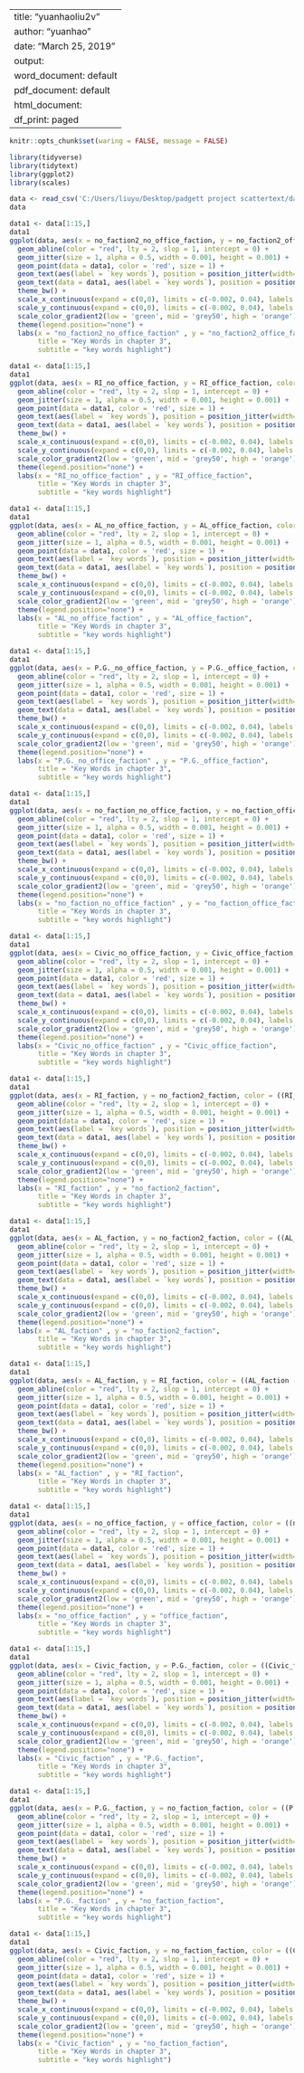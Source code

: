 
---
title: "yuanhaoliu2v"
author: "yuanhao"
date: "March 25, 2019"
output:
  word_document: default
  pdf_document: default
  html_document:
    df_print: paged
---

```{r setup, include=FALSE}
knitr::opts_chunk$set(waring = FALSE, message = FALSE)
```

```{r}
library(tidyverse)
library(tidytext)
library(ggplot2)
library(scales)
```

```{r}
data <- read_csv('C:/Users/liuyu/Desktop/padgett project scattertext/data code results for March1/chapter3change.csv')
data
```

```{r, fig.height = 10, fig.width = 10}
data1 <- data[1:15,]
data1
ggplot(data, aes(x = no_faction2_no_office_faction, y = no_faction2_office_faction, color = ((no_faction2_no_office_faction - no_faction2_office_faction)*200))) +
  geom_abline(color = "red", lty = 2, slop = 1, intercept = 0) +
  geom_jitter(size = 1, alpha = 0.5, width = 0.001, height = 0.001) +
  geom_point(data = data1, color = 'red', size = 1) +
  geom_text(aes(label = `key words`), position = position_jitter(width=0.0015, height = 0.0015), size = 3) +
  geom_text(data = data1, aes(label = `key words`), position = position_jitter(width=0.0015, height = 0.0015), size = 3, color = 'red') +
  theme_bw() +
  scale_x_continuous(expand = c(0,0), limits = c(-0.002, 0.04), labels = percent_format()) +
  scale_y_continuous(expand = c(0,0), limits = c(-0.002, 0.04), labels = percent_format()) +
  scale_color_gradient2(low = 'green', mid = 'grey50', high = 'orange') +
  theme(legend.position="none") +
  labs(x = "no_faction2_no_office_faction" , y = "no_faction2_office_faction",
       title = "Key Words in chapter 3",
       subtitle = "key words highlight")
```
```{r, fig.height = 10, fig.width = 10}
data1 <- data[1:15,]
data1
ggplot(data, aes(x = RI_no_office_faction, y = RI_office_faction, color = ((RI_no_office_faction - RI_office_faction)*200))) +
  geom_abline(color = "red", lty = 2, slop = 1, intercept = 0) +
  geom_jitter(size = 1, alpha = 0.5, width = 0.001, height = 0.001) +
  geom_point(data = data1, color = 'red', size = 1) +
  geom_text(aes(label = `key words`), position = position_jitter(width=0.0015, height = 0.0015), size = 3) +
  geom_text(data = data1, aes(label = `key words`), position = position_jitter(width=0.0015, height = 0.0015),  size = 3, color = 'red') +
  theme_bw() +
  scale_x_continuous(expand = c(0,0), limits = c(-0.002, 0.04), labels = percent_format()) +
  scale_y_continuous(expand = c(0,0), limits = c(-0.002, 0.04), labels = percent_format()) +
  scale_color_gradient2(low = 'green', mid = 'grey50', high = 'orange') +
  theme(legend.position="none") +
  labs(x = "RI_no_office_faction" , y = "RI_office_faction",
       title = "Key Words in chapter 3",
       subtitle = "key words highlight")
```

```{r, fig.height = 10, fig.width = 10}
data1 <- data[1:15,]
data1
ggplot(data, aes(x = AL_no_office_faction, y = AL_office_faction, color = ((AL_no_office_faction - AL_office_faction)*200))) +
  geom_abline(color = "red", lty = 2, slop = 1, intercept = 0) +
  geom_jitter(size = 1, alpha = 0.5, width = 0.001, height = 0.001) +
  geom_point(data = data1, color = 'red', size = 1) +
  geom_text(aes(label = `key words`), position = position_jitter(width=0.0015, height = 0.0015), size = 3) +
  geom_text(data = data1, aes(label = `key words`), position = position_jitter(width=0.0015, height = 0.0015),  size = 3, color = 'red') +
  theme_bw() +
  scale_x_continuous(expand = c(0,0), limits = c(-0.002, 0.04), labels = percent_format()) +
  scale_y_continuous(expand = c(0,0), limits = c(-0.002, 0.04), labels = percent_format()) +
  scale_color_gradient2(low = 'green', mid = 'grey50', high = 'orange') +
  theme(legend.position="none") +
  labs(x = "AL_no_office_faction" , y = "AL_office_faction",
       title = "Key Words in chapter 3",
       subtitle = "key words highlight")
```

```{r, fig.height = 10, fig.width = 10}
data1 <- data[1:15,]
data1
ggplot(data, aes(x = P.G._no_office_faction, y = P.G._office_faction, color = ((P.G._no_office_faction - P.G._office_faction)*200))) +
  geom_abline(color = "red", lty = 2, slop = 1, intercept = 0) +
  geom_jitter(size = 1, alpha = 0.5, width = 0.001, height = 0.001) +
  geom_point(data = data1, color = 'red', size = 1) +
  geom_text(aes(label = `key words`), position = position_jitter(width=0.0015, height = 0.0015), size = 3) +
  geom_text(data = data1, aes(label = `key words`), position = position_jitter(width=0.00165, height = 0.00165),  size = 3, color = 'red') +
  theme_bw() +
  scale_x_continuous(expand = c(0,0), limits = c(-0.002, 0.04), labels = percent_format()) +
  scale_y_continuous(expand = c(0,0), limits = c(-0.002, 0.04), labels = percent_format()) +
  scale_color_gradient2(low = 'green', mid = 'grey50', high = 'orange') +
  theme(legend.position="none") +
  labs(x = "P.G._no_office_faction" , y = "P.G._office_faction",
       title = "Key Words in chapter 3",
       subtitle = "key words highlight")
```

```{r, fig.height = 10, fig.width = 10}
data1 <- data[1:15,]
data1
ggplot(data, aes(x = no_faction_no_office_faction, y = no_faction_office_faction, color = ((no_faction_no_office_faction - no_faction_office_faction)*200))) +
  geom_abline(color = "red", lty = 2, slop = 1, intercept = 0) +
  geom_jitter(size = 1, alpha = 0.5, width = 0.001, height = 0.001) +
  geom_point(data = data1, color = 'red', size = 1) +
  geom_text(aes(label = `key words`), position = position_jitter(width=0.0015, height = 0.0015), size = 3) +
  geom_text(data = data1, aes(label = `key words`), position = position_jitter(width=0.0015, height = 0.0015),  size = 3, color = 'red') +
  theme_bw() +
  scale_x_continuous(expand = c(0,0), limits = c(-0.002, 0.04), labels = percent_format()) +
  scale_y_continuous(expand = c(0,0), limits = c(-0.002, 0.04), labels = percent_format()) +
  scale_color_gradient2(low = 'green', mid = 'grey50', high = 'orange') +
  theme(legend.position="none") +
  labs(x = "no_faction_no_office_faction" , y = "no_faction_office_faction",
       title = "Key Words in chapter 3",
       subtitle = "key words highlight")
```

```{r, fig.height = 10, fig.width = 10}
data1 <- data[1:15,]
data1
ggplot(data, aes(x = Civic_no_office_faction, y = Civic_office_faction, color = ((Civic_no_office_faction - Civic_office_faction)*200))) +
  geom_abline(color = "red", lty = 2, slop = 1, intercept = 0) +
  geom_jitter(size = 1, alpha = 0.5, width = 0.001, height = 0.001) +
  geom_point(data = data1, color = 'red', size = 1) +
  geom_text(aes(label = `key words`), position = position_jitter(width=0.0015, height = 0.0015), size = 3) +
  geom_text(data = data1, aes(label = `key words`), position = position_jitter(width=0.0015, height = 0.0015),  size = 3, color = 'red') +
  theme_bw() +
  scale_x_continuous(expand = c(0,0), limits = c(-0.002, 0.04), labels = percent_format()) +
  scale_y_continuous(expand = c(0,0), limits = c(-0.002, 0.04), labels = percent_format()) +
  scale_color_gradient2(low = 'green', mid = 'grey50', high = 'orange') +
  theme(legend.position="none") +
  labs(x = "Civic_no_office_faction" , y = "Civic_office_faction",
       title = "Key Words in chapter 3",
       subtitle = "key words highlight")
```


```{r, fig.height = 10, fig.width = 10}
data1 <- data[1:15,]
data1
ggplot(data, aes(x = RI_faction, y = no_faction2_faction, color = ((RI_faction - no_faction2_faction)*200))) +
  geom_abline(color = "red", lty = 2, slop = 1, intercept = 0) +
  geom_jitter(size = 1, alpha = 0.5, width = 0.001, height = 0.001) +
  geom_point(data = data1, color = 'red', size = 1) +
  geom_text(aes(label = `key words`), position = position_jitter(width=0.0015, height = 0.0015), size = 3) +
  geom_text(data = data1, aes(label = `key words`), position = position_jitter(width=0.0015, height = 0.0015),  size = 3, color = 'red') +
  theme_bw() +
  scale_x_continuous(expand = c(0,0), limits = c(-0.002, 0.04), labels = percent_format()) +
  scale_y_continuous(expand = c(0,0), limits = c(-0.002, 0.04), labels = percent_format()) +
  scale_color_gradient2(low = 'green', mid = 'grey50', high = 'orange') +
  theme(legend.position="none") +
  labs(x = "RI_faction" , y = "no_faction2_faction",
       title = "Key Words in chapter 3",
       subtitle = "key words highlight")
```

```{r, fig.height = 10, fig.width = 10}
data1 <- data[1:15,]
data1
ggplot(data, aes(x = AL_faction, y = no_faction2_faction, color = ((AL_faction - no_faction2_faction)*200))) +
  geom_abline(color = "red", lty = 2, slop = 1, intercept = 0) +
  geom_jitter(size = 1, alpha = 0.5, width = 0.001, height = 0.001) +
  geom_point(data = data1, color = 'red', size = 1) +
  geom_text(aes(label = `key words`), position = position_jitter(width=0.0015, height = 0.0015), size = 3) +
  geom_text(data = data1, aes(label = `key words`), position = position_jitter(width=0.0015, height = 0.0015),  size = 3, color = 'red') +
  theme_bw() +
  scale_x_continuous(expand = c(0,0), limits = c(-0.002, 0.04), labels = percent_format()) +
  scale_y_continuous(expand = c(0,0), limits = c(-0.002, 0.04), labels = percent_format()) +
  scale_color_gradient2(low = 'green', mid = 'grey50', high = 'orange') +
  theme(legend.position="none") +
  labs(x = "AL_faction" , y = "no_faction2_faction",
       title = "Key Words in chapter 3",
       subtitle = "key words highlight")
```

```{r, fig.height = 10, fig.width = 10}
data1 <- data[1:15,]
data1
ggplot(data, aes(x = AL_faction, y = RI_faction, color = ((AL_faction - RI_faction)*200))) +
  geom_abline(color = "red", lty = 2, slop = 1, intercept = 0) +
  geom_jitter(size = 1, alpha = 0.5, width = 0.001, height = 0.001) +
  geom_point(data = data1, color = 'red', size = 1) +
  geom_text(aes(label = `key words`), position = position_jitter(width=0.0015, height = 0.0015), size = 3) +
  geom_text(data = data1, aes(label = `key words`), position = position_jitter(width=0.0015, height = 0.0015),  size = 3, color = 'red') +
  theme_bw() +
  scale_x_continuous(expand = c(0,0), limits = c(-0.002, 0.04), labels = percent_format()) +
  scale_y_continuous(expand = c(0,0), limits = c(-0.002, 0.04), labels = percent_format()) +
  scale_color_gradient2(low = 'green', mid = 'grey50', high = 'orange') +
  theme(legend.position="none") +
  labs(x = "AL_faction" , y = "RI_faction",
       title = "Key Words in chapter 3",
       subtitle = "key words highlight")
```


```{r, fig.height = 10, fig.width = 10}
data1 <- data[1:15,]
data1
ggplot(data, aes(x = no_office_faction, y = office_faction, color = ((no_office_faction - office_faction)*200))) +
  geom_abline(color = "red", lty = 2, slop = 1, intercept = 0) +
  geom_jitter(size = 1, alpha = 0.5, width = 0.001, height = 0.001) +
  geom_point(data = data1, color = 'red', size = 1) +
  geom_text(aes(label = `key words`), position = position_jitter(width=0.0015, height = 0.0015), size = 3) +
  geom_text(data = data1, aes(label = `key words`), position = position_jitter(width=0.0015, height = 0.0015),  size = 3, color = 'red') +
  theme_bw() +
  scale_x_continuous(expand = c(0,0), limits = c(-0.002, 0.04), labels = percent_format()) +
  scale_y_continuous(expand = c(0,0), limits = c(-0.002, 0.04), labels = percent_format()) +
  scale_color_gradient2(low = 'green', mid = 'grey50', high = 'orange') +
  theme(legend.position="none") +
  labs(x = "no_office_faction" , y = "office_faction",
       title = "Key Words in chapter 3",
       subtitle = "key words highlight")
```

```{r, fig.height = 10, fig.width = 10}
data1 <- data[1:15,]
data1
ggplot(data, aes(x = Civic_faction, y = P.G._faction, color = ((Civic_faction - P.G._faction)*200))) +
  geom_abline(color = "red", lty = 2, slop = 1, intercept = 0) +
  geom_jitter(size = 1, alpha = 0.5, width = 0.001, height = 0.001) +
  geom_point(data = data1, color = 'red', size = 1) +
  geom_text(aes(label = `key words`), position = position_jitter(width=0.0015, height = 0.0015), size = 3) +
  geom_text(data = data1, aes(label = `key words`), position = position_jitter(width=0.0015, height = 0.0015),  size = 3, color = 'red') +
  theme_bw() +
  scale_x_continuous(expand = c(0,0), limits = c(-0.002, 0.04), labels = percent_format()) +
  scale_y_continuous(expand = c(0,0), limits = c(-0.002, 0.04), labels = percent_format()) +
  scale_color_gradient2(low = 'green', mid = 'grey50', high = 'orange') +
  theme(legend.position="none") +
  labs(x = "Civic_faction" , y = "P.G._faction",
       title = "Key Words in chapter 3",
       subtitle = "key words highlight")
```
```{r, fig.height = 10, fig.width = 10}
data1 <- data[1:15,]
data1
ggplot(data, aes(x = P.G._faction, y = no_faction_faction, color = ((P.G._faction - no_faction_faction)*200))) +
  geom_abline(color = "red", lty = 2, slop = 1, intercept = 0) +
  geom_jitter(size = 1, alpha = 0.5, width = 0.001, height = 0.001) +
  geom_point(data = data1, color = 'red', size = 1) +
  geom_text(aes(label = `key words`), position = position_jitter(width=0.0015, height = 0.0015), size = 3) +
  geom_text(data = data1, aes(label = `key words`), position = position_jitter(width=0.0015, height = 0.0015),  size = 3, color = 'red') +
  theme_bw() +
  scale_x_continuous(expand = c(0,0), limits = c(-0.002, 0.04), labels = percent_format()) +
  scale_y_continuous(expand = c(0,0), limits = c(-0.002, 0.04), labels = percent_format()) +
  scale_color_gradient2(low = 'green', mid = 'grey50', high = 'orange') +
  theme(legend.position="none") +
  labs(x = "P.G._faction" , y = "no_faction_faction",
       title = "Key Words in chapter 3",
       subtitle = "key words highlight")
```

```{r, fig.height = 10, fig.width = 10}
data1 <- data[1:15,]
data1
ggplot(data, aes(x = Civic_faction, y = no_faction_faction, color = ((Civic_faction - no_faction_faction)*200))) +
  geom_abline(color = "red", lty = 2, slop = 1, intercept = 0) +
  geom_jitter(size = 1, alpha = 0.5, width = 0.001, height = 0.001) +
  geom_point(data = data1, color = 'red', size = 1) +
  geom_text(aes(label = `key words`), position = position_jitter(width=0.0015, height = 0.0015), size = 3) +
  geom_text(data = data1, aes(label = `key words`), position = position_jitter(width=0.0015, height = 0.0015),  size = 3, color = 'red') +
  theme_bw() +
  scale_x_continuous(expand = c(0,0), limits = c(-0.002, 0.04), labels = percent_format()) +
  scale_y_continuous(expand = c(0,0), limits = c(-0.002, 0.04), labels = percent_format()) +
  scale_color_gradient2(low = 'green', mid = 'grey50', high = 'orange') +
  theme(legend.position="none") +
  labs(x = "Civic_faction" , y = "no_faction_faction",
       title = "Key Words in chapter 3",
       subtitle = "key words highlight")
```